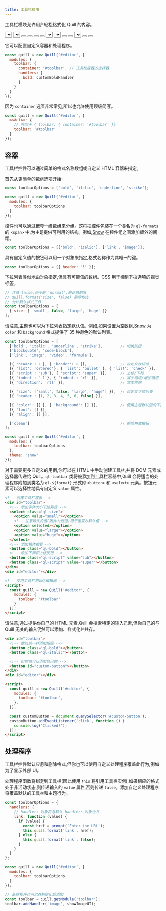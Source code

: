 ```yaml
---
title: 工具栏模块
---
```


工具栏模块允许用户轻松格式化 Quill 的内容。

<div className="quill-wrapper">
  <div id="toolbar-toolbar" className="toolbar">
    <span className="ql-formats">
      <select className="ql-font">
        <option selected></option>
        <option value="serif"></option>
        <option value="monospace"></option>
      </select>
      <select className="ql-size">
        <option value="small"></option>
        <option selected></option>
        <option value="large"></option>
        <option value="huge"></option>
      </select>
    </span>
    <span className="ql-formats">
      <button className="ql-bold"></button>
      <button className="ql-italic"></button>
      <button className="ql-underline"></button>
      <button className="ql-strike"></button>
    </span>
    <span className="ql-formats">
      <select className="ql-color"></select>
      <select className="ql-background"></select>
    </span>
    <span className="ql-formats">
      <button className="ql-list" value="ordered"></button>
      <button className="ql-list" value="bullet"></button>
      <select className="ql-align">
        <option selected></option>
        <option value="center"></option>
        <option value="right"></option>
        <option value="justify"></option>
      </select>
    </span>
    <span className="ql-formats">
      <button className="ql-link"></button>
      <button className="ql-image"></button>
    </span>
  </div>
  <Editor
    style={{ display: 'none' }}
    config={{
      modules: {
        toolbar: { container: '#toolbar-toolbar' },
      },
      theme: 'snow',
    }}
  />
</div>

它可以配置自定义容器和处理程序。

```javascript
const quill = new Quill('#editor', {
  modules: {
    toolbar: {
      container: '#toolbar', // 工具栏容器的选择器
      handlers: {
        bold: customBoldHandler
      }
    }
  }
});
```

因为 `container` 选项非常常见,所以也允许使用顶级简写。

```javascript
const quill = new Quill('#editor', {
  modules: {
    // 等同于 { toolbar: { container: '#toolbar' }}
    toolbar: '#toolbar'
  }
});
```

## 容器

工具栏控件可以通过简单的格式名称数组或自定义 HTML 容器来指定。

首先从更简单的数组选项开始:

```javascript
const toolbarOptions = ['bold', 'italic', 'underline', 'strike'];

const quill = new Quill('#editor', {
  modules: {
    toolbar: toolbarOptions
  }
});
```

控件也可以通过嵌套一级数组来分组。这将把控件包装在一个类名为 `ql-formats` 的 `<span>` 中,为主题提供可利用的结构。例如,[Snow](/docs/themes/#snow/) 在控件组之间添加额外的间距。

```javascript
const toolbarOptions = [['bold', 'italic'], ['link', 'image']];
```

具有自定义值的按钮可以用一个对象来指定,格式名称作为其唯一的键。

```javascript
const toolbarOptions = [{ header: '3' }];
```

下拉列表类似地由对象指定,但具有可能值的数组。CSS 用于控制下拉选项的视觉标签。

```javascript
// 注意 false,而不是 'normal',是正确的值
// quill.format('size', false) 删除格式,
// 允许默认样式工作
const toolbarOptions = [
  { size: [ 'small', false, 'large', 'huge' ]}
];
```

请注意,[主题](/docs/themes/)也可以为下拉列表指定默认值。例如,如果设置为空数组,[Snow](/docs/themes/#snow/) 为 `color` 和 `background` 格式提供了 35 种颜色的默认列表。

```javascript
const toolbarOptions = [
  ['bold', 'italic', 'underline', 'strike'],        // 切换按钮
  ['blockquote', 'code-block'],
  ['link', 'image', 'video', 'formula'],

  [{ 'header': 1 }, { 'header': 2 }],               // 自定义按钮值
  [{ 'list': 'ordered'}, { 'list': 'bullet' }, { 'list': 'check' }],
  [{ 'script': 'sub'}, { 'script': 'super' }],      // 上标/下标
  [{ 'indent': '-1'}, { 'indent': '+1' }],          // 减少缩进/增加缩进
  [{ 'direction': 'rtl' }],                         // 文本方向

  [{ 'size': ['small', false, 'large', 'huge'] }],  // 自定义下拉列表
  [{ 'header': [1, 2, 3, 4, 5, 6, false] }],

  [{ 'color': [] }, { 'background': [] }],          // 使用主题默认值的下拉列表
  [{ 'font': [] }],
  [{ 'align': [] }],

  ['clean']                                         // 删除格式按钮
];

const quill = new Quill('#editor', {
  modules: {
    toolbar: toolbarOptions
  },
  theme: 'snow'
});
```

对于需要更多自定义的用例,你可以在 HTML 中手动创建工具栏,并将 DOM 元素或选择器传递给 Quill。`ql-toolbar` 类将被添加到工具栏容器中,Quill 会将适当的处理程序附加到类名为 `ql-${format}` 形式的 `<button>` 和 `<select>` 元素。按钮元素可以选择性地具有自定义 `value` 属性。

```html
<!-- 创建工具栏容器 -->
<div id="toolbar">
  <!-- 添加字体大小下拉列表 -->
  <select class="ql-size">
    <option value="small"></option>
    <!-- 注意缺失的值(因此为假值)用于重置为默认值 -->
    <option selected></option>
    <option value="large"></option>
    <option value="huge"></option>
  </select>
  <!-- 添加粗体按钮 -->
  <button class="ql-bold"></button>
  <!-- 添加下标和上标按钮 -->
  <button class="ql-script" value="sub"></button>
  <button class="ql-script" value="super"></button>
</div>
<div id="editor"></div>

<!-- 使用工具栏初始化编辑器 -->
<script>
  const quill = new Quill('#editor', {
    modules: {
      toolbar: '#toolbar'
    }
  });
</script>
```

请注意,通过提供你自己的 HTML 元素,Quill 会搜索特定的输入元素,但你自己的与 Quill 无关的输入仍然可以添加、样式化并共存。

```html
<div id="toolbar">
  <!-- 像以前一样添加按钮 -->
  <button class="ql-bold"></button>
  <button class="ql-italic"></button>

  <!-- 但你也可以添加自己的 -->
  <button id="custom-button"></button>
</div>
<div id="editor"></div>

<script>
  const quill = new Quill('#editor', {
    modules: {
      toolbar: '#toolbar',
    },
  });

  const customButton = document.querySelector('#custom-button');
  customButton.addEventListener('click', function () {
    console.log('Clicked!');
  });
</script>
```

## 处理程序

工具栏控件默认应用和删除格式,但你也可以使用自定义处理程序覆盖此行为,例如为了显示外部 UI。

处理程序函数将绑定到工具栏(因此使用 `this` 将引用工具栏实例),如果相应的格式处于非活动状态,则传递输入的 `value` 属性,否则传递 `false`。添加自定义处理程序将覆盖默认的工具栏和主题行为。

```javascript
const toolbarOptions = {
  handlers: {
    // handlers 对象将与默认 handlers 对象合并
    link: function (value) {
      if (value) {
        const href = prompt('Enter the URL');
        this.quill.format('link', href);
      } else {
        this.quill.format('link', false);
      }
    }
  }
};

const quill = new Quill('#editor', {
  modules: {
    toolbar: toolbarOptions
  }
});

// 处理程序也可以在初始化后添加
const toolbar = quill.getModule('toolbar');
toolbar.addHandler('image', showImageUI);
```
